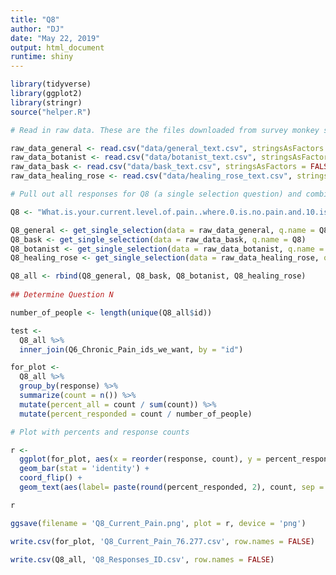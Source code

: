```yaml
---
title: "Q8"
author: "DJ"
date: "May 22, 2019"
output: html_document
runtime: shiny
---
```


```r
library(tidyverse)
library(ggplot2)
library(stringr)
source("helper.R")
```

```r
# Read in raw data. These are the files downloaded from survey monkey saved as a .csv

raw_data_general <- read.csv("data/general_text.csv", stringsAsFactors = FALSE)
raw_data_botanist <- read.csv("data/botanist_text.csv", stringsAsFactors = FALSE)
raw_data_bask <- read.csv("data/bask_text.csv", stringsAsFactors = FALSE)
raw_data_healing_rose <- read.csv("data/healing_rose_text.csv", stringsAsFactors = FALSE)

```

```r
# Pull out all responses for Q8 (a single selection question) and combine

Q8 <- "What.is.your.current.level.of.pain..where.0.is.no.pain.and.10.is.the.worst.pain.imaginable..what.is.your.current.level.of.pain."

Q8_general <- get_single_selection(data = raw_data_general, q.name = Q8)
Q8_bask <- get_single_selection(data = raw_data_bask, q.name = Q8)
Q8_botanist <- get_single_selection(data = raw_data_botanist, q.name = Q8)
Q8_healing_rose <- get_single_selection(data = raw_data_healing_rose, q.name = Q8)

Q8_all <- rbind(Q8_general, Q8_bask, Q8_botanist, Q8_healing_rose)
  
## Determine Question N

number_of_people <- length(unique(Q8_all$id))

```


```r

test <- 
  Q8_all %>%
  inner_join(Q6_Chronic_Pain_ids_we_want, by = "id")

```


```r

for_plot <- 
  Q8_all %>%
  group_by(response) %>%
  summarize(count = n()) %>%
  mutate(percent_all = count / sum(count)) %>%
  mutate(percent_responded = count / number_of_people)

```

```r
# Plot with percents and response counts

r <- 
  ggplot(for_plot, aes(x = reorder(response, count), y = percent_responded)) +
  geom_bar(stat = 'identity') +
  coord_flip() +
  geom_text(aes(label= paste(round(percent_responded, 2), count, sep = "***")))

r

```

```r

ggsave(filename = 'Q8_Current_Pain.png', plot = r, device = 'png')

write.csv(for_plot, 'Q8_Current_Pain_76.277.csv', row.names = FALSE)

write.csv(Q8_all, 'Q8_Responses_ID.csv', row.names = FALSE)

```